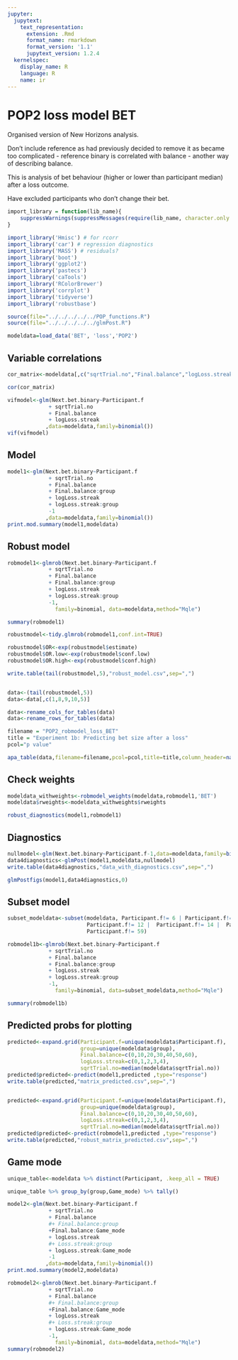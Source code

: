 ```yaml
---
jupyter:
  jupytext:
    text_representation:
      extension: .Rmd
      format_name: rmarkdown
      format_version: '1.1'
      jupytext_version: 1.2.4
  kernelspec:
    display_name: R
    language: R
    name: ir
---
```


# POP2 loss model  BET


Organised version of New Horizons analysis. 

Don't include reference as had previously decided to remove it as became too complicated - reference binary is correlated with balance - another way of describing balance.

This is analysis of bet behaviour (higher or lower than participant median) after a loss outcome.

Have excluded participants who don't change their bet.


```r
import_library = function(lib_name){
    suppressWarnings(suppressMessages(require(lib_name, character.only = TRUE)))
}

import_library('Hmisc') # for rcorr
import_library('car') # regression diagnostics
import_library('MASS') # residuals?
import_library('boot')
import_library('ggplot2')
import_library('pastecs')
import_library('caTools')
import_library('RColorBrewer')
import_library('corrplot')
import_library('tidyverse')
import_library('robustbase')

source(file="../../../../../POP_functions.R")
source(file="../../../../../glmPost.R")
```

```r
modeldata=load_data('BET', 'loss','POP2')
```

## Variable correlations

```r
cor_matrix<-modeldata[,c("sqrtTrial.no","Final.balance","logLoss.streak")]

cor(cor_matrix)

vifmodel<-glm(Next.bet.binary~Participant.f
             + sqrtTrial.no 
             + Final.balance
             + logLoss.streak
            ,data=modeldata,family=binomial())
vif(vifmodel)
```

## Model

```r
model1<-glm(Next.bet.binary~Participant.f
             + sqrtTrial.no
             + Final.balance
             + Final.balance:group
             + logLoss.streak
             + logLoss.streak:group
             -1
            ,data=modeldata,family=binomial())
print.mod.summary(model1,modeldata)
```


## Robust model

```r
robmodel1<-glmrob(Next.bet.binary~Participant.f
             + sqrtTrial.no
             + Final.balance
             + Final.balance:group
             + logLoss.streak
             + logLoss.streak:group
             -1,
               family=binomial, data=modeldata,method="Mqle")

summary(robmodel1)
```

```r
robustmodel<-tidy.glmrob(robmodel1,conf.int=TRUE)

robustmodel$OR<-exp(robustmodel$estimate)
robustmodel$OR.low<-exp(robustmodel$conf.low)
robustmodel$OR.high<-exp(robustmodel$conf.high)

write.table(tail(robustmodel,5),"robust_model.csv",sep=",")


data<-(tail(robustmodel,5))
data<-data[,c(1,8,9,10,5)]

data<-rename_cols_for_tables(data)  
data<-rename_rows_for_tables(data)  

filename = "POP2_robmodel_loss_BET"
title = "Experiment 1b: Predicting bet size after a loss"
pcol="p value"

apa_table(data,filename=filename,pcol=pcol,title=title,column_header=names(data))
```

## Check weights

```r
modeldata_withweights<-robmodel_weights(modeldata,robmodel1,'BET')
modeldata$rweights<-modeldata_withweights$rweights

robust_diagnostics(model1,robmodel1)
```

## Diagnostics

```r
nullmodel<-glm(Next.bet.binary~Participant.f-1,data=modeldata,family=binomial())
data4diagnostics<-glmPost(model1,modeldata,nullmodel)
write.table(data4diagnostics,"data_with_diagnostics.csv",sep=",")
```

```r
glmPostfigs(model1,data4diagnostics,0)
```

## Subset model

```r
subset_modeldata<-subset(modeldata, Participant.f!= 6 | Participant.f!= 7 | 
                         Participant.f!= 12 |  Participant.f!= 14 |  Participant.f!= 19 |
                         Participant.f!= 59)

robmodel1b<-glmrob(Next.bet.binary~Participant.f
             + sqrtTrial.no
             + Final.balance
             + Final.balance:group
             + logLoss.streak
             + logLoss.streak:group
             -1,
               family=binomial, data=subset_modeldata,method="Mqle")

summary(robmodel1b)
```

## Predicted probs for plotting

```r
predicted<-expand.grid(Participant.f=unique(modeldata$Participant.f),
                       group=unique(modeldata$group),
                       Final.balance=c(0,10,20,30,40,50,60),
                       logLoss.streak=c(0,1,2,3,4),
                       sqrtTrial.no=median(modeldata$sqrtTrial.no))
predicted$predicted<-predict(model1,predicted ,type="response")
write.table(predicted,"matrix_predicted.csv",sep=",")


predicted<-expand.grid(Participant.f=unique(modeldata$Participant.f),
                       group=unique(modeldata$group),
                       Final.balance=c(0,10,20,30,40,50,60),
                       logLoss.streak=c(0,1,2,3,4),
                       sqrtTrial.no=median(modeldata$sqrtTrial.no))
predicted$predicted<-predict(robmodel1,predicted ,type="response")
write.table(predicted,"robust_matrix_predicted.csv",sep=",")
```

## Game mode

```r
unique_table<-modeldata %>% distinct(Participant, .keep_all = TRUE)

unique_table %>% group_by(group,Game_mode) %>% tally()
```

```r
model2<-glm(Next.bet.binary~Participant.f
             + sqrtTrial.no
             + Final.balance
             #+ Final.balance:group
             +Final.balance:Game_mode
             + logLoss.streak
             #+ Loss.streak:group
             + logLoss.streak:Game_mode
             -1
            ,data=modeldata,family=binomial())
print.mod.summary(model2,modeldata)

```

```r
robmodel2<-glmrob(Next.bet.binary~Participant.f
             + sqrtTrial.no
             + Final.balance
             #+ Final.balance:group
             +Final.balance:Game_mode
             + logLoss.streak
             #+ Loss.streak:group
             + logLoss.streak:Game_mode
             -1,
               family=binomial, data=modeldata,method="Mqle")
summary(robmodel2)
```

```r

```
